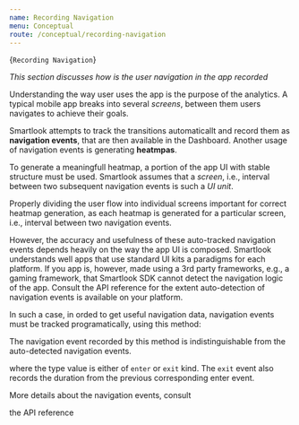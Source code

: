```yaml
---
name: Recording Navigation
menu: Conceptual
route: /conceptual/recording-navigation
---
```



<TextBlock kind='title'>{`Recording Navigation`}</TextBlock>

*This section discusses how is the user navigation in the app recorded*

Understanding the way user uses the app is the purpose of the analytics. A typical mobile app breaks into several *screens*, between them users navigates to achieve their goals. 

Smartlook attempts to track the transitions automaticallt and record them as **navigation events**, that are then available in the Dashboard. Another usage of navigation events is generating **heatmpas**.

To generate a meaningfull heatmap, a portion of the app UI with stable structure must be used. Smartlook assumes that a *screen*, i.e., interval between two subsequent navigation events is such a *UI unit*.

<Alert kind="important">
Properly dividing the user flow into individual screens important for correct heatmap generation, as each heatmap is generated for a particular screen, i.e., interval between two navigation events.
</Alert>

However, the accuracy and usefulness of these auto-tracked navigation events depends heavily on the way the app UI is composed. Smartlook understands well apps that use standard UI kits a paradigms for each platform. If you app is, however, made using a 3rd party frameworks, e.g., a gaming framework, that Smartlook SDK cannot detect the navigation logic of the app. Consult the API reference for the extent auto-detection of navigation events is available on your platform.

In such a case, in orded to get useful navigation data, navigation events must be tracked programatically, using this method:

<Alert kind="note">
The navigation event recorded by this method is indistinguishable from the auto-detected navigation events.
</Alert>
 
<Alert kind="example">
  <CodeBlock
    snippets={{
      ios: {
      swift: `
Smartlook.trackNavigationEvent(withControllerId: "LOGIN_SCREEN", type: .enter)
`,
      'objective-c': `
[Smartlook trackNavigationEventWithControllerId:@"LOGIN_SCREEN" type:SLNavigationTypeEnter];`,
    },
  }}
/>
</Alert>

where the type value is either of `enter` or `exit` kind. The `exit` event also records the duration from the previous corresponding enter event.

More details about the navigation events, consult 
<Link to="/api_reference#navigation-even">the API reference</Link>
